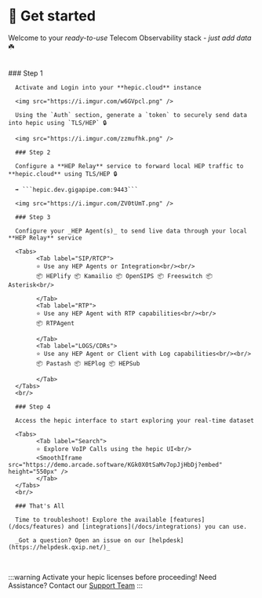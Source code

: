 

# 🏁 Get started

Welcome to your _ready-to-use_ Telecom Observability stack - _just add data_ ☘️

<br/>

<Steps>
      ### Step 1

      Activate and Login into your **hepic.cloud** instance

      <img src="https://i.imgur.com/w6GVpcl.png" />

      Using the `Auth` section, generate a `token` to securely send data into hepic using `TLS/HEP` 🔒

      <img src="https://i.imgur.com/zzmufhk.png" />

      ### Step 2

      Configure a **HEP Relay** service to forward local HEP traffic to **hepic.cloud** using TLS/HEP 🔒

      ➡️ ```hepic.dev.gigapipe.com:9443```

      <img src="https://i.imgur.com/ZV0tUmT.png" />

      ### Step 3

      Configure your _HEP Agent(s)_ to send live data through your local **HEP Relay** service

      <Tabs>
            <Tab label="SIP/RTCP">
            ⭐ Use any HEP Agents or Integration<br/><br/>
            📦 HEPlify 📦 Kamailio 📦 OpenSIPS 📦 Freeswitch 📦 Asterisk<br/>
            
            </Tab>
            <Tab label="RTP">
            ⭐ Use any HEP Agent with RTP capabilities<br/><br/>
            📦 RTPAgent
            
            </Tab>
            <Tab label="LOGS/CDRs">
            ⭐ Use any HEP Agent or Client with Log capabilities<br/><br/>
            📦 Pastash 📦 HEPlog 📦 HEPSub
            
            </Tab>
      </Tabs>
      <br/>

      ### Step 4

      Access the hepic interface to start exploring your real-time dataset

      <Tabs>
            <Tab label="Search">
            ⭐ Explore VoIP Calls using the hepic UI<br/>
            <SmoothIframe src="https://demo.arcade.software/KGk0X0tSaMv7opJjHbDj?embed" height="550px" />
            </Tab>
      </Tabs>
      <br/>

      ### That's All

      Time to troubleshoot! Explore the available [features](/docs/features) and [integrations](/docs/integrations) you can use. 

      _Got a question? Open an issue on our [helpdesk](https://helpdesk.qxip.net/)_

</Steps>

<br/>

:::warning Activate your hepic licenses before proceeding!
Need Assistance? Contact our [Support Team](https://helpdesk.qxip.net/)
:::
